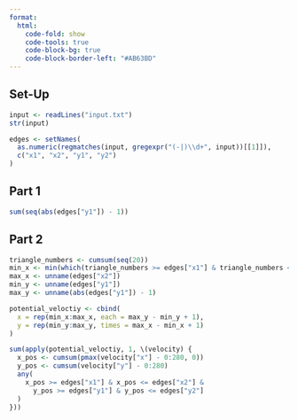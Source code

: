 ```yaml
---
format:
  html:
    code-fold: show
    code-tools: true
    code-block-bg: true
    code-block-border-left: "#AB63BD"
---
```


## Set-Up

```r
input <- readLines("input.txt")
str(input)

edges <- setNames(
  as.numeric(regmatches(input, gregexpr("(-|)\\d+", input))[[1]]),
  c("x1", "x2", "y1", "y2")
)
```

## Part 1

```r
sum(seq(abs(edges["y1"]) - 1))
```

## Part 2

```r
triangle_numbers <- cumsum(seq(20))
min_x <- min(which(triangle_numbers >= edges["x1"] & triangle_numbers <= edges["x2"]))
max_x <- unname(edges["x2"])
min_y <- unname(edges["y1"])
max_y <- unname(abs(edges["y1"]) - 1)

potential_veloctiy <- cbind(
  x = rep(min_x:max_x, each = max_y - min_y + 1),
  y = rep(min_y:max_y, times = max_x - min_x + 1)
)

sum(apply(potential_veloctiy, 1, \(velocity) {
  x_pos <- cumsum(pmax(velocity["x"] - 0:280, 0))
  y_pos <- cumsum(velocity["y"] - 0:280)
  any(
    x_pos >= edges["x1"] & x_pos <= edges["x2"] &
      y_pos >= edges["y1"] & y_pos <= edges["y2"]
  )
}))
```
